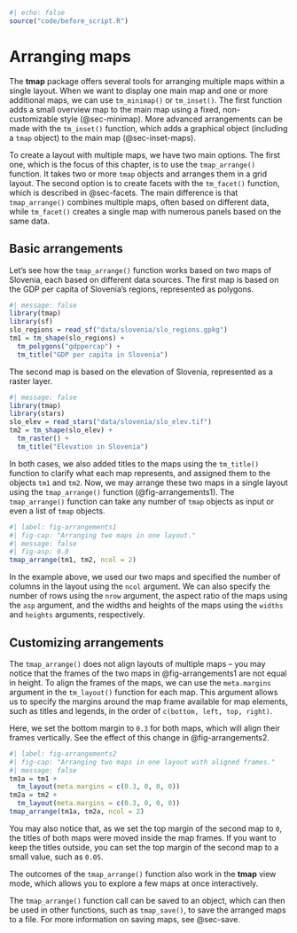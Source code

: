 ```r
#| echo: false
source("code/before_script.R")
```

# Arranging maps {#sec-arranging-maps}

The **tmap** package offers several tools for arranging multiple maps within a single layout.
When we want to display one main map and one or more additional maps, we can use `tm_minimap()` or `tm_inset()`.
The first function adds a small overview map to the main map using a fixed, non-customizable style (@sec-minimap).
More advanced arrangements can be made with the `tm_inset()` function, which adds a graphical object (including a `tmap` object) to the main map (@sec-inset-maps).

To create a layout with multiple maps, we have two main options.
The first one, which is the focus of this chapter, is to use the `tmap_arrange()` function.
It takes two or more `tmap` objects and arranges them in a grid layout.
The second option is to create facets with the `tm_facet()` function, which is described in @sec-facets.
The main difference is that `tmap_arrange()` combines multiple maps, often based on different data, while `tm_facet()` creates a single map with numerous panels based on the same data.

## Basic arrangements {#sec-arrangements}

Let's see how the `tmap_arrange()` function works based on two maps of Slovenia, each based on different data sources.
The first map is based on the GDP per capita of Slovenia's regions, represented as polygons.

```r
#| message: false
library(tmap)
library(sf)
slo_regions = read_sf("data/slovenia/slo_regions.gpkg")
tm1 = tm_shape(slo_regions) +
  tm_polygons("gdppercap") +
  tm_title("GDP per capita in Slovenia")
```

The second map is based on the elevation of Slovenia, represented as a raster layer.

```r
#| message: false
library(tmap)
library(stars)
slo_elev = read_stars("data/slovenia/slo_elev.tif")
tm2 = tm_shape(slo_elev) +
  tm_raster() +
  tm_title("Elevation in Slovenia")
```

In both cases, we also added titles to the maps using the `tm_title()` function to clarify what each map represents, and assigned them to the objects `tm1` and `tm2`.
Now, we may arrange these two maps in a single layout using the `tmap_arrange()` function (@fig-arrangements1).
The `tmap_arrange()` function can take any number of `tmap` objects as input or even a list of `tmap` objects.

```r
#| label: fig-arrangements1
#| fig-cap: "Arranging two maps in one layout."
#| message: false
#| fig-asp: 0.8
tmap_arrange(tm1, tm2, ncol = 2)
```

In the example above, we used our two maps and specified the number of columns in the layout using the `ncol` argument.
We can also specify the number of rows using the `nrow` argument, the aspect ratio of the maps using the `asp` argument, and the widths and heights of the maps using the `widths` and `heights` arguments, respectively.

## Customizing arrangements {#sec-customizing-arrangements}

The `tmap_arrange()` does not align layouts of multiple maps -- you may notice that the frames of the two maps in @fig-arrangements1 are not equal in height.
To align the frames of the maps, we can use the `meta.margins` argument in the `tm_layout()` function for each map.
This argument allows us to specify the margins around the map frame available for map elements, such as titles and legends, in the order of `c(bottom, left, top, right)`.
<!-- Martijn, is the above statement correct? -->

Here, we set the bottom margin to `0.3`<!-- units? --> for both maps, which will align their frames vertically.
See the effect of this change in @fig-arrangements2.

```r
#| label: fig-arrangements2
#| fig-cap: "Arranging two maps in one layout with aligned frames."
#| message: false
tm1a = tm1 +
  tm_layout(meta.margins = c(0.3, 0, 0, 0))
tm2a = tm2 +
  tm_layout(meta.margins = c(0.3, 0, 0, 0))
tmap_arrange(tm1a, tm2a, ncol = 2)
```

You may also notice that, as we set the top margin of the second map to `0`, the titles of both maps were moved inside the map frames.
If you want to keep the titles outside, you can set the top margin of the second map to a small value, such as `0.05`.

::: {.callout-note}
The outcomes of the `tmap_arrange()` function also work in the **tmap** view mode, which allows you to explore a few maps at once interactively.
:::

<!-- widths, heights -->
<!-- any better example idea? -->
<!-- tmap_arrange(tm1a, tm2a, nrow = 2, heights = c(0.8, 0.2)) -->
<!-- possibly add a tm_add_legend example plus a ref -->

::: {.callout-note}
The `tmap_arrange()` function call can be saved to an object, which can then be used in other functions, such as `tmap_save()`, to save the arranged maps to a file.
For more information on saving maps, see @sec-save.
:::

<!-- tmap_grob? -->
<!-- should the tm_inset be moved here? -->
